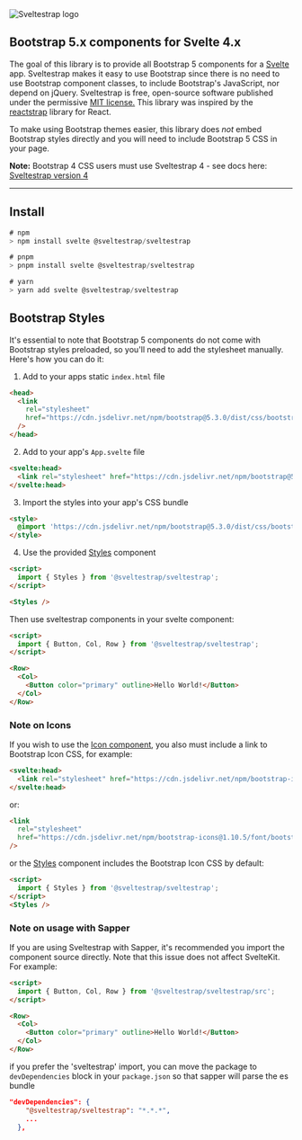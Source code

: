 
<Meta title="Sveltestrap/Overview" />

<div style={{ backgroundColor: 'rgba(0,0,0,.1)', borderRadius: '8px', marginBottom: '24px', padding: '24px', maxWidth: '1000px' }}>
  <img src="https://github.com/sveltestrap/sveltestrap/assets/1918732/9e00bb52-01ac-44ba-a79e-46922fcdfea6" alt="Sveltestrap logo" />
</div>

## Bootstrap 5.x components for Svelte 4.x

The goal of this library is to provide all Bootstrap 5 components for a [Svelte](https://svelte.dev) app. Sveltestrap makes it easy to use Bootstrap since there is no need to use Bootstrap component classes, to include Bootstrap's JavaScript, nor depend on jQuery. Sveltestrap is free, open-source software published under the permissive [MIT license.](https://github.com/bestguy/sveltestrap/blob/master/LICENSE) This library was inspired by the [reactstrap](https://reactstrap.github.io) library for React.

To make using Bootstrap themes easier, this library does _not_ embed Bootstrap styles directly and you will need to include Bootstrap 5 CSS in your page.

**Note:** Bootstrap 4 CSS users must use Sveltestrap 4 - see docs here: <a href="/docs/v4">Sveltestrap version 4</a>

---

## Install

```js
# npm
> npm install svelte @sveltestrap/sveltestrap

# pnpm
> pnpm install svelte @sveltestrap/sveltestrap

# yarn
> yarn add svelte @sveltestrap/sveltestrap
```

## Bootstrap Styles

It's essential to note that Bootstrap 5 components do not come with Bootstrap styles preloaded, so you'll need to add the stylesheet manually. Here's how you can do it:

1. Add to your apps static `index.html` file
```html
<head>
  <link
    rel="stylesheet"
    href="https://cdn.jsdelivr.net/npm/bootstrap@5.3.0/dist/css/bootstrap.min.css"
  />
</head>
```

2. Add to your app's `App.svelte` file
```html
<svelte:head>
  <link rel="stylesheet" href="https://cdn.jsdelivr.net/npm/bootstrap@5.3.0/dist/css/bootstrap.min.css">
</svelte:head>
```

3. Import the styles into your app's CSS bundle

```html
<style>
  @import 'https://cdn.jsdelivr.net/npm/bootstrap@5.3.0/dist/css/bootstrap.min.css';
</style>
```

4. Use the provided [Styles](https://sveltestrap.js.org/?path=/story/components--styles) component

```html
<script>
  import { Styles } from '@sveltestrap/sveltestrap';
</script>

<Styles />
```

Then use sveltestrap components in your svelte component:

```html
<script>
  import { Button, Col, Row } from '@sveltestrap/sveltestrap';
</script>

<Row>
  <Col>
    <Button color="primary" outline>Hello World!</Button>
  </Col>
</Row>
```

### Note on Icons

If you wish to use the [Icon component](https://sveltestrap.js.org/?path=/story/components--icon),
you also must include a link to Bootstrap Icon CSS, for example:

```html
<svelte:head>
  <link rel="stylesheet" href="https://cdn.jsdelivr.net/npm/bootstrap-icons@1.10.5/font/bootstrap-icons.css">
</svelte:head>
```

or:

```html
<link
  rel="stylesheet"
  href="https://cdn.jsdelivr.net/npm/bootstrap-icons@1.10.5/font/bootstrap-icons.css"
/>
```

or the [Styles](https://sveltestrap.js.org/?path=/story/components--styles) component includes the Bootstrap Icon CSS by default:

```html
<script>
  import { Styles } from '@sveltestrap/sveltestrap';
</script>
<Styles />
```

### Note on usage with Sapper

If you are using Sveltestrap with Sapper, it's recommended you import the component source directly.
Note that this issue does not affect SvelteKit. For example:

```html
<script>
  import { Button, Col, Row } from '@sveltestrap/sveltestrap/src';
</script>

<Row>
  <Col>
    <Button color="primary" outline>Hello World!</Button>
  </Col>
</Row>
```

if you prefer the 'sveltestrap' import, you can move the package to `devDependencies` block in your `package.json` so that sapper will parse the es bundle

```json
"devDependencies": {
    "@sveltestrap/sveltestrap": "*.*.*",
    ...
  },
```
